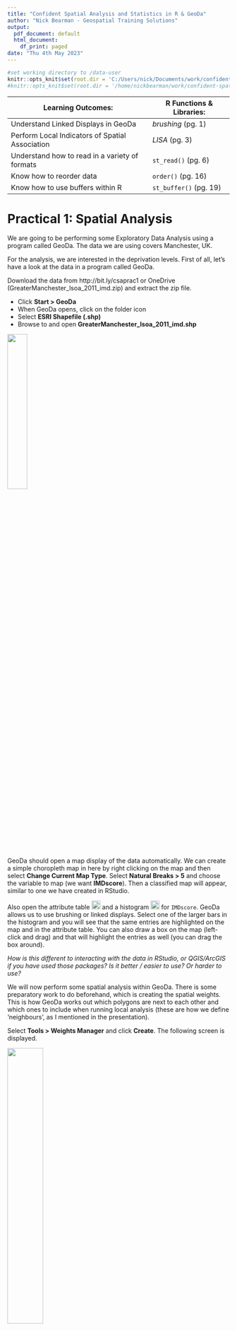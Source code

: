```yaml
---
title: "Confident Spatial Analysis and Statistics in R & GeoDa"
author: "Nick Bearman - Geospatial Training Solutions"
output:
  pdf_document: default
  html_document:
    df_print: paged
date: "Thu 4th May 2023"
---
```


```r
#set working directory to /data-user
knitr::opts_knit$set(root.dir = 'C:/Users/nick/Documents/work/confident-spatial-analysis/data-user')
#knitr::opts_knit$set(root.dir = '/home/nickbearman/work/confident-spatial-analysis/data-user')
```

Learning Outcomes: | R Functions & Libraries:  
-------- | --------  
Understand Linked Displays in GeoDa  |  *brushing* (pg. 1)  
Perform Local Indicators of Spatial Association | *LISA* (pg. 3)   
Understand how to read in a variety of formats | `st_read()` (pg. 6)  
Know how to reorder data | `order()` (pg. 16) 
Know how to use buffers within R  | `st_buffer()` (pg. 19)   
<!-- Understand creating and using functions within R | `function ()` (pg. 13)  -->  
<!-- Tables have a max line length, if it is too long, the table gets shrunk -->


# Practical 1: Spatial Analysis

We are going to be performing some Exploratory Data Analysis using a program called GeoDa. The data we are using covers Manchester, UK. 

For the analysis, we are interested in the deprivation levels. First of all, let's have a look at the data in a program called GeoDa.

Download the data from http://bit.ly/csaprac1 or OneDrive (GreaterManchester_lsoa_2011_imd.zip) and extract the zip file. 

- Click **Start > GeoDa** 
- When GeoDa opens, click on the folder icon 
- Select **ESRI Shapefile (.shp)** 
- Browse to and open **GreaterManchester_lsoa_2011_imd.shp** 

![](images/geoda-file-open-shape-file.png){ height=30% }



GeoDa should open a map display of the data automatically. We can create a simple choropleth map in here by right clicking on the map and then select **Change Current Map Type**. Select **Natural Breaks > 5** and choose the variable to map (we want **IMDscore**). Then a classified map will appear, similar to one we have created in RStudio. 

Also open the attribute table ![Attribute Table](images/attribute-table.png){ height=20 } and a histogram ![Histogram](images/histogram.png){ height=20 } for `IMDscore`. GeoDa allows us to use brushing or linked displays. Select one of the larger bars in the histogram and you will see that the same entries are highlighted on the map and in the attribute table. You can also draw a box on the map (left-click and drag) and that will highlight the entries as well (you can drag the box around). 

*How is this different to interacting with the data in RStudio, or QGIS/ArcGIS if you have used those packages? Is it better / easier to use? Or harder to use?*

We will now perform some spatial analysis within GeoDa. There is some preparatory work to do beforehand, which is creating the spatial weights. This is how GeoDa works out which polygons are next to each other and which ones to include when running local analysis (these are how we define 'neighbours', as I mentioned in the presentation).

Select **Tools > Weights Manager** and click **Create**.  The following screen is displayed. 

![](images/weights.png){ height=40% }

- Select **Add ID Variable...** and accept the default name.  
- You now need to choose the neighbourhood weight method.  Select **Queen Contiguity** and click **Create**.  
- The neighbourhood weight matrix is saved in a file.  A suggested name is given.  This is the LSOA shape file name with a suffix of .gal.  Select **Save** and after a few seconds you should see a message **Weights file `GreaterManchester_lsoa_2011_IMD.gal` created successfully**.  
- Click **OK** on this window and **Close** on the Weights File Creation window. The Weights Manager window should show the details of the neighbours you have just selected. 

Click ![](images/histogram-button.png){ height=20 } and you can see how many neighbours each polygon has. In my data, five is the most common number of neighbours. Close this and open the **Connectivity Map**, which shows the neighbours for each polygon. Close this and the Weights Manager when you are happy with it. 

## Moran's I

We can now start to explore the spatial patterns of the model we want to develop.  Click on the **Space** item on the GeoDa menu.  First we are going to look at the global indicator of spatial autocorrelation.  Select the first menu item **Univariate Moran's I**.  A list of variables is displayed.  Choose the `IMDscore` variable.  Select the weights file we created earlier. 

![](images/morans-i.png){ height=40% }

A new window opens with a scatterplot of the IMDscore variable and the lagged IMDscore variable.  The lagged IMDscore variable is the value of the IMD Score for the selected neighbourhood and its neighbours as defined when we set the spatial weights.  The scatter-plot suggests a positive correlation between the variables.  This means that there is a weak positive spatial autocorrelation. It has a value of 0.253 confirming this positive spatial autocorrelation. We will now look at the local indicators of spatial association.  

## Local Indicators of Spatial Association (LISA)

- Select **Space > Univariate Local Moran's I**. 
- Select the `IMDscore` variable from the list displayed and select the weights file used earlier (it should be selected automatically). 
- A screen with three checkboxes is shown.  Check all three and click **OK**.  A number of windows are produced. 
- The scatterplot is the same as we produced in the previous section. The two maps shown below are produced.  You will probably need to expand them to full screen to see the legends and patterns displayed. 

![](images/lisa.png){ height=35% }

The first map shows the extent to which neighbouring areas are clustered:  
  
- red areas are neighbourhoods with a high proportion of deprived areas surrounded by similar neighbourhoods 
- darker blue areas are neighbourhoods with a low proportion of deprived areas surrounded by similar neighbourhoods 
- lighter blue areas are neighbourhoods with a low proportion of deprived areas surrounded by neighbourhoods with a high proportion of deprived areas 
- pink areas are neighbourhoods with a high proportion of deprived areas surrounded by neighbourhoods with a low proportion of deprived areas 
- white areas are neighbourhoods where the surrounding neighbourhoods do not generate a statistically significant relationship. 

The second map shows the level of statistical significance.  The values are 0.05, 0.01 and 0.001.

We can see that areas of high and low deprivation cluster together.

Now that we have the clustering output, we can save these to the shapefile and then load them into R to map or to do other analysis. *Moving data from one GIS application to another is something that happens regularly with many of the projects I am working on!* 

Right click on the map and choose **Save Results**. Tick all three boxes (to save all of the results). This will create a new variable in the shapefile for each of the results we are saving. It should look like this:

![](images/save-lisa.png){ height=20% }

Open the attribute table within GeoDa ![](images/attribute-table.png){ height=20 } and you can see the three new variables on the right hand side of the table. Click the Save button ![](images/save.png){ height=20 } to save the updated shapefile. 

## Moran's I in R (optional exercise)

We can also perform the same analysis in R. Load this shapefile back into RStudio. We need to use the `SP` library for these commands.  

```r
#load library
  library(rgdal)
#read in file
  GreaterManchester_lsoa_2011_imd <- readOGR(".", "GreaterManchester_lsoa_2011_imd")
```

Your data should look like this:

```r
head(GreaterManchester_lsoa_2011_imd@data)
```

To do the Moran's I analysis, we need another library:

```r
#load the library
  library(spdep)
#work out the neighbours
  GreaterManchester_lsoa_nb <- poly2nb(GreaterManchester_lsoa_2011_imd)
#reformat the list of neighbours to a weight matrix
  GreaterManchester_lsoa_lw <- nb2listw(GreaterManchester_lsoa_nb)
#run the test
  moran.test(GreaterManchester_lsoa_2011_imd@data$IMDscore, GreaterManchester_lsoa_lw)
```

This gives us the Moran's I statistic, as well as some associated variables. It is possible to run a whole range of analysis, which goes beyond the scope of this course. 

*Very recently, there is now a R library that allows us to do some of the GeoDa analysis in R - have a look at https://geodacenter.github.io/rgeoda/.*

# Practical 2: Spatial Decision Making

We are going to be looking at a range of data for the tram system in Greater Manchester using spatial joins and spatial overlays RStudio. 

Now is a good time to remind you about using scripts (i.e. make sure you use one!). It's also a good idea to use the project facility within RStudio. To do this, open RStudio, click **File > New Project...**. Then click **New Directory > Empty Project**, select a folder (e.g. Documents) and then type a new folder name where the project will be saved. Finally click **Create Project**. This will be your working directory. Projects allow RStudio to keep related files (e.g. scripts) together. 

### Plotting maps using `sf`

First, we are going to plot our data. This is a quick recap from previous work, but it is worth doing. Let's load the libraries we need. 

```r
library(sf)
library(tmap)
```

We are also going to be using data from `tram.zip`. Download and extract the data into your working directory. 

Next, read in some data and plot the data.

```r
#read in data
  manchester_lsoa <- st_read("lsoa_manchester_age_imd.shp")
  
```

```r
#plot data
  qtm(manchester_lsoa)
```

Also, checkout what attributes we have in the data:

```r
  head(manchester_lsoa)
```

We have a selection of different columns here. Of particular note are the `IMDscor`, `IMDrank` and `IMD decl` columns - containing IMD data (score, rank and decile). We also have the total number of people in each LSOA (`AllUslR`) and the population in a range of age groups. The age data we have used before - see [Introduction to Spatial Data & Using R as a GIS](https://github.com/nickbearman/intro-r-spatial-analysis) course for details.  

The IMD data is new. This is the Index of Multiple Deprivation, and consists of a measure of deprivation for each LSOA. <!-- More details on IMD --> 

*There are 3 measures in this data - the IMD score, rank and decile. We will primarily be using the score, where the area with the highest score is the most deprived (with a rank of 1 and in the first decile).*

We can map this data by adapting our mapping code:

```r
tm_shape(manchester_lsoa) +
  tm_polygons("IMDscor", title = "IMD Score", palette = "Blues", style = "jenks") +
  tm_layout(legend.title.size = 0.8)
```

Now we have a map of IMD by LSOA in Greater Manchester. 


## Public Transport Services

Public transport has an important role to play in tackling deprivation. We can use RStudio to see where the trams in Manchester run and how they relate to deprived areas. 
We have a selection of tram data available in the `tram.zip` file we downloaded earlier. 
  
Load the tram line data:
  
```r
# read in tramlines
  tramlines <- st_read("Metrolink_Lines_Functional.shp")
```

We also need the tram stations, which are only available as a CSV file with Eastings and Northings. 

```r
#read in CSV with tram station locations
  stations_CSV <- read.csv("TfGMMetroRailStops.csv", header = TRUE)
```

Read the CSV file in (`TfGMMetroRailStops.csvv`) and it should look like this:

```r
head(stations_CSV)
```

This data file actually contains both Railway stations and Tram stations. For this work, we only need the tram station data, so let's create a subset. Have a look at the data:

```r
View(stations_CSV)
```

`View()` is a handy function that allows us to view the data in a scrollable window. Very useful for data exploration. Note that there is a column called `NETTYP` which has two values - `M` for Metrolink station and `R` for railway station. 

We can use the `which()` function to select out which rows are metrolink stations:

```r
which(stations_CSV$NETTYP == "M")
```

However this just gives us a list of numbers - in fact, the index numbers. If we run `stations_CSV[92,]`, it will show us just row 92, a Metrolink station called `Abraham Moss`. 

We can use this to do a subset of the data - select out these ones, and save them as a new variable:

```r
#subset out Metrolink stations
metrolink_stations_CSV <- stations_CSV[which(stations_CSV$NETTYP == "M"),]
head(metrolink_stations_CSV)
```

We now need to convert this to a `sf` layer, like we did with the crime data in the Introduction course. 

From `head(metrolink_stations_CSV)`, we can see that the data consists of a number of columns, each with a heading. Two of these are called **GMGRFE** and **GMGRFN**. These are the columns that give the coordinates (Eastings, column ending in `E` and Northings, column ending in `N`) in the British National Grid Coordinate Reference System of each station. 

There are also other columns, with various information. At the moment, the data is just in a data frame object - not any kind of spatial object. The numbers in the columns are just numbers. R doesn't know they are coordiantes (and therefore spatial data) until we explicially tell it.

To turn it into a spatial layer, enter the following:

```r
#make as a sf layer
tram_stations <- st_as_sf(metrolink_stations_CSV, coords = c('GMGRFE', 'GMGRFN'), crs = 27700)
```

This function `st_as_sf() is a generic function allowing us to create `sf` objects. In this case it takes the `metrolink_stations_CSV` variable, extracts the coodinates `coords = c('GMGRFE', 'GMGRFN')` and sets the CRS to British National Grid ` crs = 27700`. 

Try `head(tram_stations)` to see the attribute table, similar to earlier. 

We can also plot the data, on top of the Greater Manchester LSOAs. 

```r
#plot just tram stations
tm_shape(tram_stations) +
  tm_dots(tram_stations, size = 0.1, shape = 19, col = "darkred") 
#plot tram stations and tram lines, for context
tm_shape(tram_stations) +
  tm_dots(tram_stations, size = 0.1, shape = 19, col = "darkred") +
tm_shape(tramlines) +
  tm_lines(col = "black")
#plot tram stations and LSOAs
tm_shape(tram_stations) +
  tm_dots(tram_stations, size = 0.1, shape = 19, col = "darkred") + 
  tm_shape(manchester_lsoa) +
  tm_borders()

```

## IMD of Tram Station Catchment Areas

Now we know where the tram stations are, and we can overlay that with the LSOA data as we showed in the previous map. 

<!-- === -->

We can see what the deprivation level is at each tram station, using a point in polygon analysis. The points are the tram stations and the polygons are the LSOAs. 

```r
#spatial join
stations_in_LSOA <- st_join(tram_stations, manchester_lsoa)

#view the data
stations_in_LSOA %>% View()
# the %>% (known as a pipe) is a piece of code from the tidyverse
```

At the moment, we have just picked one tram stations for each LSOA. Most LSOAs only have one tram station in them, so this isn't a problem. 

However some LSOAs will have more than one tram station in them. We can see this by counting how many tram stations are in each LSOA:

```r
#count stations in LSOA
stations_in_LSOA_count <- count(as_tibble(stations_in_LSOA), LSOAname)
```

The easiest way to view this is to open it in a `View()` tab:

```r
View(stations_in_LSOA_count)
```

We can then also sort the columns - click on the arrows (IMG) by the **n** column. You can see several LSOAs have more than one tram station within them, e.g. Manchester 054C. 

If you look for Manchester 054C in the `stations_in_LSOA` variable - again, easiest in a `View()` tab and reorder the data - then you can see the LSOA Manchester 054C is listed three times, against each tram station it is in: **Exchange Square, Market Street and Victoria**. 

This is not a specific problem with our analysis - so we are fine to carry on - but we will come back to this later on. 


## Showing Most and Least Deprived Stations

So how do we show the stations with the most and least depirved catchment areas on the map? When reordering bits in the View() tab is useful for exploring, this isn't saved. We can use a different function to do this. 

There is an `order()` function in R that allows us to reorder data. This is particularly useful if we want to display the 10 most and 10 least deprived stations! This code below creates a new variable with the data in a different order.

```r
stations_in_LSOA <- stations_in_LSOA[order(stations_in_LSOA$IMDscor, decreasing = TRUE), ]
```

We can then plot the top and bottom 10 stations. Note that there are 99 stations in our data frame, so `[1:10,]` gives us the top ten (most deprived) and `[89:99,]` will give us the bottom tem (least deprived):

```r
#stations
tm_shape(stations_in_LSOA) +
  tm_dots(stations_in_LSOA, size = 0.1, shape = 19, col = "darkred") 

#show top / bottom stations
tm_shape(stations_in_LSOA) +
  tm_dots(size = 0.1, shape = 19, col = "darkred") +
  tm_shape(stations_in_LSOA[1:10,]) +
  tm_dots(size = 0.1, shape = 19, col = "red") +
  tm_shape(stations_in_LSOA[89:99,]) +
  tm_dots(size = 0.1, shape = 19, col = "blue") 
```
  
So, which tram stop is the most deprived? and which is the least deprived?
  
```r
#most deprived
stations_in_LSOA[1,]
#least deprived
stations_in_LSOA[99,]
```

<!-- DROPPED STILL SP
## Creating a Function (optional exercise)

The code for doing a spatial join can easily be turned into a function within R. A function allows us to repeat a section of code with different data, without having to type out all of the lines again. This also hides some of the complexity from the user. For example, if we wanted to do a spatial join between railway stations and LSOAs, we could just substitute railway stations for trams. A function we have written ourselves works exactly the same way as many other functions we have used (`read.csv()`, `readOGR()`, etc.). Running a `SpatialJoin()` function we have written would look a bit like this:

```r
tram_stations_joined <- SpatialJoin(tram_stations, manchester_lsoa)
```

Where `tram_stations` and `manchester_lsoa` are the parameters, `SpatialJoin` the function name and `tram_stations_joined` the output. Currently, if you ran the line above, R would give an error message, as it doesn't know what that function is. To create the function (and it will appear in the environment list on the right) run this code:

```r
#function to join points with the attribute data of the polygons they overlay
SpatialJoin <- function(pts, polys) {
  #error checking
    if (!inherits(polys, "SpatialPolygonsDataFrame")) 
        stop("MUST BE SP SpatialPolygonsDataFrame OBJECT")
    if ((inherits(pts, "SpatialPointsDataFrame") | inherits(pts, "SpatialPoints")) == FALSE) 
        stop("Must be sp SpatialPointsDataFrame object")
  #extract points in overlay
    z <- pts[!is.na(over(pts, geometry(polys))),]
  #join attribute data  
    z@data <- data.frame(z@data, na.omit(over(pts,polys)) )
  #update projection
    z@proj4string <- pts@proj4string
  #return z
    z
}     
```

In a function it is common to use generic terms to refer to the inputs and outputs (e.g. pts, polys, z), because the function doesn't know (or care) whether we are dealing with tram stations or railway stations - it just cares that it is a point (or polygon) layer. 

This is where error checking comes in, which is what takes up the first half of the function. These check whether the poly variable is a polygon and the pts variable a points layer. If they are not, it will stop running and generate an error message. Try creating the function and running it. 

We can then repeat the process of working out which train station is the most and least deprived. The train stations for Manchester are included in the tram.zip file as `rail-stations.geojson` (originally from https://data.gov.uk/dataset/metrolink-and-rail-stations). Try writing the code to read the data in, join it, reorder it and display it on the map. 


-->
 <!-- === -->
 
## Tram Stop Buffers

Currently we have been looking at just the LSOA each tram stop is within. However if we overlay each tram stop (as a point) we can see that assuming that people come from the LSOA it is in might not be a good idea. 

<!-- add example --> 

we could look at the LSOAs that are within a set distance (for example a 15 minute walk) of each tram stop. Why do you think we might we want to do this?

<!-- Some LSOAs are quite small, and people from nearby LSOAs might use that tram stop as well. -->

To look at the LSOAs within a set distance, we can use a tool called a buffer. This creates a circle at a set distance around a point. So how big a buffer should we create? How far are people likley to walk to get to their nearest tram stop? Let's say people will talk for 10 min. At a speed of 3 mph, this is equal to about 1.2km. We can use the `st_buffer` function to generate a buffer of 1.2km (1200 m). 

```r
#plot the tram stations
  qtm(tram_stations)
#calculate the buffer (distance is 1200 meters)
  tram_stations_1200_buffer <- st_buffer(tram_stations, 1200)
#plot the buffer
  qtm(tram_stations_1200_buffer)
```

We now have the buffers (the circles) for each tram station. 

```r
# overlay one tram stop and the LSOAs
#plot the buffer, lsoas and tram stations
  tm_shape(tram_stations_1200_buffer[4,]) +
    tm_polygons() +
  tm_shape(manchester_lsoa) +
    tm_polygons(alpha=0.1) +
  tm_shape(tram_stations[4,]) +
    tm_dots()
```

See how our 1.2km buffer around a tram station covers a number of different LSOAs. Additionally some LSOAs are completely covered, and some are only partially covered. 

There are a number of different ways we can look at how the buffers and LSOAs relate to one another. We are going to look at a quite simple approach - convert the LSOAs to points and for each buffer use a point in polygon analysis to take the average deprivation level of the LSOAs (points) within the buffer. 

**There are a number of limitations with this method and this is something to think about as you work through this process: how could you do the analysis differently in the future?**

First, we need to convert the LSOA polygons into points. Fortunately, there is a function (`st_centroid()`) which will do this for us. This calculates the centre point (centroid) for each LSOA. The function creates a `sf` data frame.

```r
#convert polygons to points  
  manchester_lsoa_points <- st_centroid(manchester_lsoa) 
#plot points
  qtm(manchester_lsoa_points)
#plot points and LSOA
  tm_shape(manchester_lsoa) +
  tm_borders(col = "red") +
  tm_shape(manchester_lsoa_points) +
  tm_dots(manchester_lsoa_points, size = 0.1, shape = 19, col = "darkred") 
```

We also still have the IMD data in the variable:

```r
View(manchester_lsoa_points)
```

Now we have the train stations buffers as polygons and the LSOAs as points (as shown in the plot above). We can do the overlay manually by plotting the different data sets on top of one another. 

```r
#map of one station buffer with LSOA points in it
tm_shape(tram_stations_1200_buffer[1,]) +
  tm_borders(col = "red") +
tm_shape(tram_stations[1,]) +
  tm_dots(size = 0.5) +
tm_shape(manchester_lsoa_points) +
  tm_dots(manchester_lsoa_points, size = 0.1, shape = 19, col = "darkred") +
tm_shape(manchester_lsoa) +
  tm_polygons(alpha=0.1)
```

However, to link the two we need to do a spatial join. This is similar to what we did earlier. 

```r
#st_join is a left join
#join each station to the LSOAs within the buffer
  tram_stations_IMD <- st_join(tram_stations_1200_buffer, manchester_lsoa_points)
  View(tram_stations_IMD)
```

Each station (`tram_stations_1200_buffer`) is listed multiple times - one for each LSOA (`manchester_lsoa_points`) which falls within the buffer. We can group this:

```r
#group by Station, take average IMDscore. 
  station_LSOA_IMD <- tram_stations_IMD %>% group_by(Label_Text) %>% summarise(mean(IMDscore)) 
#view the average IMD score for each station
View(station_LSOA_IMD)
qtm(station_LSOA_IMD)
```

Now we have each station buffer listed once, with the average IMD score (`mean(IMDscore)`). Currently they are still the buffers, which won't make sense to map, so we can convert them back to points (centriods):

```r
#still buffers (of each station), so convert to points (centriods)
station_LSOA_IMD_pt <- st_centroid(station_LSOA_IMD)
qtm(station_LSOA_IMD_pt)
```

Now we can map them:

```r
tm_shape(tram_stations_1200_buffer) +
  tm_borders(col = "red") +
  tm_shape(station_LSOA_IMD_pt) +
  tm_dots(station_LSOA_IMD_pt, size = 0.1, shape = 19, col = "darkred")
```

We can then reorder them, and map them according to the IMD:

```r
#reorder, most deprived at the top
station_LSOA_IMD_pt_ordered <- station_LSOA_IMD_pt[order(station_LSOA_IMD_pt$`mean(IMDscore)`, 
            decreasing = TRUE), ]

head(station_LSOA_IMD_pt_ordered)

#plot map of average IMD score by station (top 10 in Red, bottom 10 in Blue)
tm_shape(station_LSOA_IMD_pt_ordered) +
  tm_dots(station_LSOA_IMD_pt_ordered, size = 0.1, shape = 19, col = "darkred") +
  tm_shape(station_LSOA_IMD_pt_ordered[1:10,]) +
  tm_dots(station_LSOA_IMD_pt_ordered[1:10,], size = 0.1, shape = 19, col = "red") +
  tm_shape(station_LSOA_IMD_pt_ordered[81:91,]) +
  tm_dots(station_LSOA_IMD_pt_ordered[81:91,], size = 0.1, shape = 19, col = "blue") 
```


We now have the average deprivation for each tram stop. **How is this different to our previous measure? What are the limitations?** 
  
- Discuss your results with a neighbour. How could the deprivation be calculated differently? 
- Try running the analysis with a different buffer. How easy is this within R compared to another GIS? 
- How about doing a polygon polygon overlay? How easy is this in R compared to another GIS? *See http://gis.stackexchange.com/questions/140504/extracting-intersection-areas-in-r for some interesting suggestions.*


## Future Developments (optional exercise)

We can extend this principle to look at groups of tram stops (either using just the stop location, or the buffer approach. For example, let's say there are some prospective new tram routes which could be built (see `future_tramlines` and `future_tramstops`).

Secondly, load the tramline data, available as a GeoJSON file. This is a different type of file to a shape file and is an XML based format (open it in Notepad if you are interested in how it is structured). `st_read()` can read all sorts of file formats, so we can adapt the code easily.   
  
```r
  #download data
  download.file("http://www.nickbearman.me.uk/data/r/tram.zip","tram.zip")
#unzip
  unzip("tram.zip")
#read in tramline data
  tramlines <- st_read(dsn = "tramlines.geojson")
```

future_tramlines.geojson

We need to decide which route is the most important. For this exercise we are going to say that the route that gives access to the most deprived area(s) will be our recommended route (obviously there are many other factors that could be involved!). 

**Analyse the prospective new routes to see which reaches the areas with highest deprivation levels.**


-----

  
This practical was written using R 4.2.0 (2022-04-22) and RStudio 2022.02.3 by Dr. Nick Bearman (nick@geospatialtrainingsolutions.co.uk). It has also been tested in R 4.2.0 (2022-04-22) and RStudio 2022.02.3 (RStudio Cloud).

This work (Confident Spatial Analysis and Statistics in R & GeoDa) is licensed under the Creative Commons Attribution-NonCommercial-ShareAlike 4.0 International License. To view a copy of this license, visit http://creativecommons.org/licenses/by-nc-sa/4.0/. <img style="height:22px!important;margin-left:3px;vertical-align:text-bottom;" src="https://mirrors.creativecommons.org/presskit/icons/cc.svg?ref=chooser-v1"><img style="height:22px!important;margin-left:3px;vertical-align:text-bottom;" src="https://mirrors.creativecommons.org/presskit/icons/by.svg?ref=chooser-v1"><img style="height:22px!important;margin-left:3px;vertical-align:text-bottom;" src="https://mirrors.creativecommons.org/presskit/icons/nc.svg?ref=chooser-v1"><img style="height:22px!important;margin-left:3px;vertical-align:text-bottom;" src="https://mirrors.creativecommons.org/presskit/icons/sa.svg?ref=chooser-v1">

The latest version of the PDF is available from https://github.com/nickbearman/confident-spatial-analysis. This is v6.0 and this was created on `r format(Sys.time(), '%d %B %Y')`.


